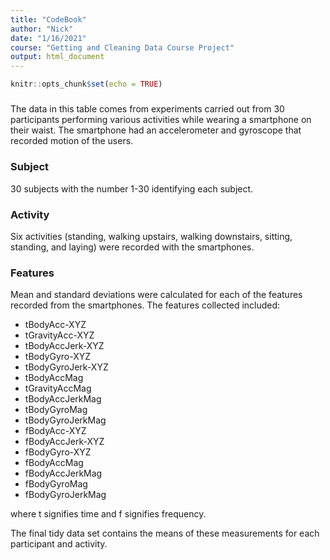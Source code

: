 ```yaml
---
title: "CodeBook"
author: "Nick"
date: "1/16/2021"
course: "Getting and Cleaning Data Course Project"
output: html_document
---
```


```r
knitr::opts_chunk$set(echo = TRUE)
```

##### 
The data in this table comes from experiments carried out from 30 participants performing various activities while wearing a smartphone on their waist. The smartphone had an accelerometer and gyroscope that recorded motion of the users.

### Subject
30 subjects with the number 1-30 identifying each subject.

### Activity
Six activities (standing, walking upstairs, walking downstairs, sitting, standing, and laying) were recorded with the smartphones.

### Features
Mean and standard deviations were calculated for each of the features recorded from the smartphones. The features collected included:

* tBodyAcc-XYZ
* tGravityAcc-XYZ
* tBodyAccJerk-XYZ
* tBodyGyro-XYZ
* tBodyGyroJerk-XYZ
* tBodyAccMag
* tGravityAccMag
* tBodyAccJerkMag
* tBodyGyroMag
* tBodyGyroJerkMag
* fBodyAcc-XYZ
* fBodyAccJerk-XYZ
* fBodyGyro-XYZ
* fBodyAccMag
* fBodyAccJerkMag
* fBodyGyroMag
* fBodyGyroJerkMag

where t signifies time and f signifies frequency.

The final tidy data set contains the means of these measurements for each participant and activity.